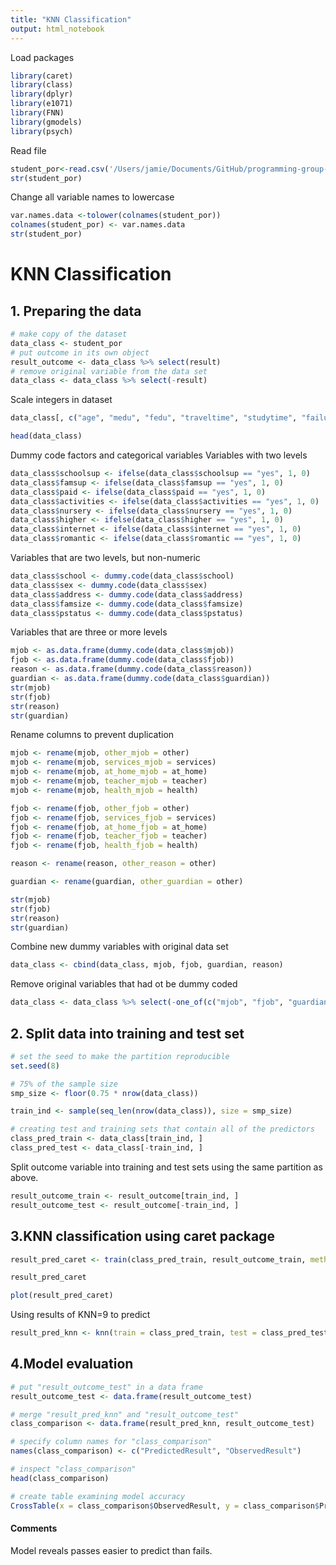 ```yaml
---
title: "KNN Classification"
output: html_notebook
---
```


Load packages
```r
library(caret)
library(class)
library(dplyr)
library(e1071)
library(FNN) 
library(gmodels) 
library(psych)
```

Read file
```r
student_por<-read.csv('/Users/jamie/Documents/GitHub/programming-group-project/data/student-por_v3.csv', header = TRUE, sep = ",")
str(student_por)
```


Change all variable names to lowercase
```r
var.names.data <-tolower(colnames(student_por))
colnames(student_por) <- var.names.data
str(student_por)
```

# KNN Classification
## 1. Preparing the data
```r
# make copy of the dataset
data_class <- student_por
# put outcome in its own object
result_outcome <- data_class %>% select(result)
# remove original variable from the data set
data_class <- data_class %>% select(-result)
```

Scale integers in dataset
```r
data_class[, c("age", "medu", "fedu", "traveltime", "studytime", "failures", "famrel", "freetime", "goout", "Dalc", "alc", "health", "absences", "g1", "g2", "g3")] <- scale(data_class[, c("age", "medu", "fedu", "traveltime", "studytime", "failures", "famrel", "freetime", "goout", "dalc", "walc", "health", "absences", "g1", "g2", "g3")])

head(data_class)
```

Dummy code factors and categorical variables
Variables with two levels
```r
data_class$schoolsup <- ifelse(data_class$schoolsup == "yes", 1, 0)
data_class$famsup <- ifelse(data_class$famsup == "yes", 1, 0)
data_class$paid <- ifelse(data_class$paid == "yes", 1, 0)
data_class$activities <- ifelse(data_class$activities == "yes", 1, 0)
data_class$nursery <- ifelse(data_class$nursery == "yes", 1, 0)
data_class$higher <- ifelse(data_class$higher == "yes", 1, 0)
data_class$internet <- ifelse(data_class$internet == "yes", 1, 0)
data_class$romantic <- ifelse(data_class$romantic == "yes", 1, 0)
```

Variables that are two levels, but non-numeric
```r
data_class$school <- dummy.code(data_class$school)
data_class$sex <- dummy.code(data_class$sex)
data_class$address <- dummy.code(data_class$address)
data_class$famsize <- dummy.code(data_class$famsize)
data_class$pstatus <- dummy.code(data_class$pstatus)
```

Variables that are three or more levels
```r
mjob <- as.data.frame(dummy.code(data_class$mjob))
fjob <- as.data.frame(dummy.code(data_class$fjob))
reason <- as.data.frame(dummy.code(data_class$reason))
guardian <- as.data.frame(dummy.code(data_class$guardian))
str(mjob)
str(fjob)
str(reason)
str(guardian)
```

Rename columns to prevent duplication
```r
mjob <- rename(mjob, other_mjob = other)
mjob <- rename(mjob, services_mjob = services)
mjob <- rename(mjob, at_home_mjob = at_home)
mjob <- rename(mjob, teacher_mjob = teacher)
mjob <- rename(mjob, health_mjob = health)

fjob <- rename(fjob, other_fjob = other)
fjob <- rename(fjob, services_fjob = services)
fjob <- rename(fjob, at_home_fjob = at_home)
fjob <- rename(fjob, teacher_fjob = teacher)
fjob <- rename(fjob, health_fjob = health)

reason <- rename(reason, other_reason = other)

guardian <- rename(guardian, other_guardian = other)

str(mjob)
str(fjob)
str(reason)
str(guardian)
```

Combine new dummy variables with original data set
```r
data_class <- cbind(data_class, mjob, fjob, guardian, reason)
```

Remove original variables that had ot be dummy coded
```r
data_class <- data_class %>% select(-one_of(c("mjob", "fjob", "guardian", "reason")))
```

## 2. Split data into training and test set

```r
# set the seed to make the partition reproducible
set.seed(8) 

# 75% of the sample size
smp_size <- floor(0.75 * nrow(data_class))

train_ind <- sample(seq_len(nrow(data_class)), size = smp_size)

# creating test and training sets that contain all of the predictors
class_pred_train <- data_class[train_ind, ]
class_pred_test <- data_class[-train_ind, ]
```

Split outcome variable into training and test sets using the same partition as above.
```r
result_outcome_train <- result_outcome[train_ind, ]
result_outcome_test <- result_outcome[-train_ind, ]
```

## 3.KNN classification using caret package 
```r
result_pred_caret <- train(class_pred_train, result_outcome_train, method = "knn", preProcess = c("center","scale"))
```

```r
result_pred_caret
```

```r
plot(result_pred_caret)
```

Using results of KNN=9 to predict
```r
result_pred_knn <- knn(train = class_pred_train, test = class_pred_test, cl = result_outcome_train, k=9)
```

## 4.Model evaluation
```r
# put "result_outcome_test" in a data frame
result_outcome_test <- data.frame(result_outcome_test)

# merge "result_pred_knn" and "result_outcome_test" 
class_comparison <- data.frame(result_pred_knn, result_outcome_test)

# specify column names for "class_comparison"
names(class_comparison) <- c("PredictedResult", "ObservedResult")

# inspect "class_comparison" 
head(class_comparison)
```
```r
# create table examining model accuracy
CrossTable(x = class_comparison$ObservedResult, y = class_comparison$PredictedResult, prop.chisq=FALSE, prop.c = FALSE, prop.r = FALSE, prop.t = FALSE)
```

#### Comments
Model reveals passes easier to predict than fails.
